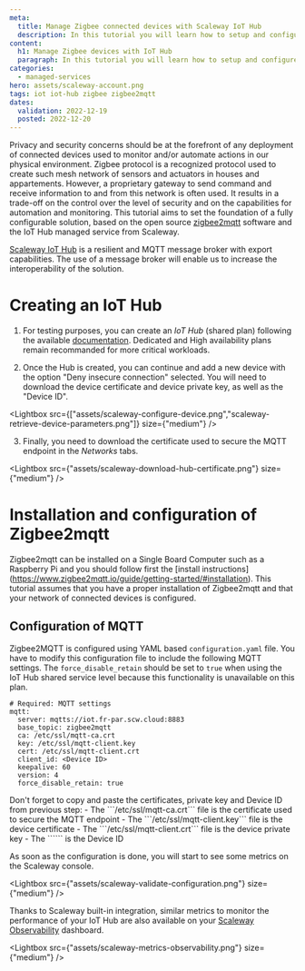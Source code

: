 ```yaml
---
meta:
  title: Manage Zigbee connected devices with Scaleway IoT Hub
  description: In this tutorial you will learn how to setup and configure Zigbee2mqtt with Scaleway IoT Hub.
content:
  h1: Manage Zigbee devices with IoT Hub
  paragraph: In this tutorial you will learn how to setup and configure Zigbee2mqtt with Scaleway IoT Hub.
categories:
  - managed-services
hero: assets/scaleway-account.png
tags: iot iot-hub zigbee zigbee2mqtt
dates:
  validation: 2022-12-19
  posted: 2022-12-20
---
```


Privacy and security concerns should be at the forefront of any deployment of connected devices used to monitor and/or automate actions in our physical environment. Zigbee protocol is a recognized protocol used to create such mesh network of sensors and actuators in houses and appartements. However, a proprietary gateway to send command and receive information to and from this network is often used. It results in a trade-off on the control over the level of security and on the capabilities for automation and monitoring. This tutorial aims to set the foundation of a fully configurable solution, based on the open source [zigbee2mqtt](https://github.com/Koenkk/zigbee2mqtt) software and the IoT Hub managed service from Scaleway.

[Scaleway IoT Hub](../../managed-services/iot-hub/concepts#iot-hub) is a resilient and MQTT message broker with export capabilities. The use of a message broker will enable us to increase the interoperability of the solution.

# Creating an IoT Hub

1. For testing purposes, you can create an *IoT Hub* (shared plan) following the available [documentation](../../managed-services/iot-hub/quickstart). Dedicated and High availability plans remain recommanded for more critical workloads.

2. Once the Hub is created, you can continue and add a new device with the option "Deny insecure connection" selected. You will need to download <Icon name="download" /> the device certificate and device private key, as well as <Icon name="copy" /> the "Device ID".

  <Lightbox src={["assets/scaleway-configure-device.png","scaleway-retrieve-device-parameters.png"]} size={"medium"} />

3. Finally, you need to download <Icon name="download" /> the certificate used to secure the MQTT endpoint in the *Networks* tabs.

  <Lightbox src={"assets/scaleway-download-hub-certificate.png"} size={"medium"} />

# Installation and configuration of Zigbee2mqtt

Zigbee2mqtt can be installed on a Single Board Computer such as a Raspberry Pi and you should follow first the [install instructions] (https://www.zigbee2mqtt.io/guide/getting-started/#installation). This tutorial assumes that you have a proper installation of Zigbee2mqtt and that your network of connected devices is configured.

## Configuration of MQTT

Zigbee2MQTT is configured using YAML based ```configuration.yaml``` file. You have to modify this configuration file to include the following MQTT settings.
<Message type="note">
  The ```force_disable_retain``` should be set to ```true``` when using the IoT Hub shared service level because this functionality is unavailable on this plan.
</Message>

```
# Required: MQTT settings
mqtt:
  server: mqtts://iot.fr-par.scw.cloud:8883
  base_topic: zigbee2mqtt
  ca: /etc/ssl/mqtt-ca.crt
  key: /etc/ssl/mqtt-client.key
  cert: /etc/ssl/mqtt-client.crt
  client_id: <Device ID>
  keepalive: 60
  version: 4
  force_disable_retain: true
```

<Message type="note">
Don't forget to copy and paste the certificates, private key and Device ID from previous step:
  - The ```/etc/ssl/mqtt-ca.crt``` file is the certificate used to secure the MQTT endpoint
  - The ```/etc/ssl/mqtt-client.key``` file is the device certificate
  - The ```/etc/ssl/mqtt-client.crt``` file is the device private key
  - The ```<Device ID>``` is the Device ID
</Message>

As soon as the configuration is done, you will start to see some metrics on the Scaleway console.

<Lightbox src={"assets/scaleway-validate-configuration.png"} size={"medium"} />

Thanks to Scaleway built-in integration, similar metrics to monitor the performance of your IoT Hub are also available on your [Scaleway Observability](https://www.scaleway.com/en/docs/observability/) dashboard.

<Lightbox src={"assets/scaleway-metrics-observability.png"} size={"medium"} />

